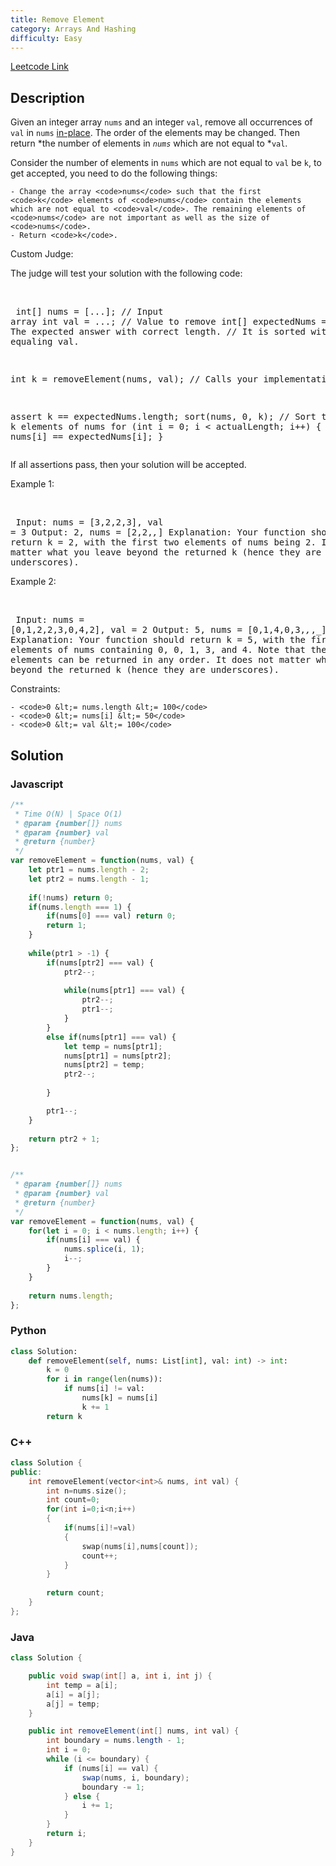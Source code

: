 ```yaml
---
title: Remove Element
category: Arrays And Hashing
difficulty: Easy
---
```


<Callout>

[Leetcode Link](https://leetcode.com/problems/remove-element)

</Callout>

## Description
Given an integer array <code>nums</code> and an integer <code>val</code>, remove all occurrences of <code>val</code> in <code>nums</code> <a href="https://en.wikipedia.org/wiki/In-place_algorithm" target="_blank">in-place</a>. The order of the elements may be changed. Then return *the number of elements in *<code>nums</code>* which are not equal to *<code>val</code>.

Consider the number of elements in <code>nums</code> which are not equal to <code>val</code> be <code>k</code>, to get accepted, you need to do the following things:


	- Change the array <code>nums</code> such that the first <code>k</code> elements of <code>nums</code> contain the elements which are not equal to <code>val</code>. The remaining elements of <code>nums</code> are not important as well as the size of <code>nums</code>.
	- Return <code>k</code>.


Custom Judge:

The judge will test your solution with the following code:

<br /><pre className="overflow-x-auto">
int[] nums = [...]; // Input array
int val = ...; // Value to remove
int[] expectedNums = [...]; // The expected answer with correct length.
                            // It is sorted with no values equaling val.

int k = removeElement(nums, val); // Calls your implementation

assert k == expectedNums.length;
sort(nums, 0, k); // Sort the first k elements of nums
for (int i = 0; i &lt; actualLength; i++) {
    assert nums[i] == expectedNums[i];
}
</pre>

If all assertions pass, then your solution will be accepted.

 
Example 1:

<br /><pre className="overflow-x-auto">
Input: nums = [3,2,2,3], val = 3
Output: 2, nums = [2,2,_,_]
Explanation: Your function should return k = 2, with the first two elements of nums being 2.
It does not matter what you leave beyond the returned k (hence they are underscores).
</pre>

Example 2:

<br /><pre className="overflow-x-auto">
Input: nums = [0,1,2,2,3,0,4,2], val = 2
Output: 5, nums = [0,1,4,0,3,_,_,_]
Explanation: Your function should return k = 5, with the first five elements of nums containing 0, 0, 1, 3, and 4.
Note that the five elements can be returned in any order.
It does not matter what you leave beyond the returned k (hence they are underscores).
</pre>

 
Constraints:


	- <code>0 &lt;= nums.length &lt;= 100</code>
	- <code>0 &lt;= nums[i] &lt;= 50</code>
	- <code>0 &lt;= val &lt;= 100</code>



## Solution

### Javascript
```javascript
/**
 * Time O(N) | Space O(1)
 * @param {number[]} nums
 * @param {number} val
 * @return {number}
 */
var removeElement = function(nums, val) {
    let ptr1 = nums.length - 2;
    let ptr2 = nums.length - 1;
    
    if(!nums) return 0;
    if(nums.length === 1) {
        if(nums[0] === val) return 0;
        return 1;
    }
    
    while(ptr1 > -1) {
        if(nums[ptr2] === val) {
            ptr2--;
            
            while(nums[ptr1] === val) {
                ptr2--;
                ptr1--;
            }  
        }
        else if(nums[ptr1] === val) {
            let temp = nums[ptr1];
            nums[ptr1] = nums[ptr2];
            nums[ptr2] = temp;
            ptr2--;
            
        }

        ptr1--;
    }
    
    return ptr2 + 1;
};


/**
 * @param {number[]} nums
 * @param {number} val
 * @return {number}
 */
var removeElement = function(nums, val) {
    for(let i = 0; i < nums.length; i++) {
        if(nums[i] === val) {
            nums.splice(i, 1);
            i--;            
        }
    }
    
    return nums.length;
};

```
### Python
```python
class Solution:
    def removeElement(self, nums: List[int], val: int) -> int:
        k = 0
        for i in range(len(nums)):
            if nums[i] != val:
                nums[k] = nums[i]
                k += 1
        return k

```
### C++
```cpp
class Solution {
public:
    int removeElement(vector<int>& nums, int val) {
        int n=nums.size();
        int count=0;
        for(int i=0;i<n;i++)
        {
            if(nums[i]!=val)
            {
                swap(nums[i],nums[count]);
                count++;
            }
        }
        
        return count;
    }
};

```
### Java
```java
class Solution {

    public void swap(int[] a, int i, int j) {
        int temp = a[i];
        a[i] = a[j];
        a[j] = temp;
    }

    public int removeElement(int[] nums, int val) {
        int boundary = nums.length - 1;
        int i = 0;
        while (i <= boundary) {
            if (nums[i] == val) {
                swap(nums, i, boundary);
                boundary -= 1;
            } else {
                i += 1;
            }
        }
        return i;
    }
}

```


